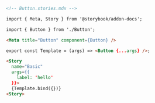 ```md
<!-- Button.stories.mdx -->

import { Meta, Story } from '@storybook/addon-docs';

import { Button } from './Button';

<Meta title="Button" component={Button} />

export const Template = (args) => <Button {...args} />;

<Story 
  name="Basic" 
  args={{ 
    label: 'hello' 
  }}>
  {Template.bind({})}
<Story>
```